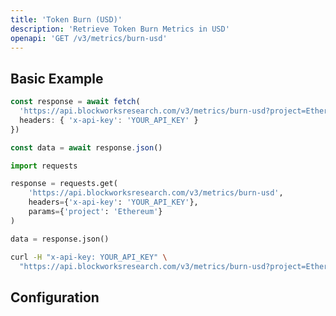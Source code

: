 ```yaml
---
title: 'Token Burn (USD)'
description: 'Retrieve Token Burn Metrics in USD'
openapi: 'GET /v3/metrics/burn-usd'
---
```



<Endpoint method="GET" path="/v3/metrics/burn-usd" />

## Basic Example

<CodeGroup>

```typescript TypeScript
const response = await fetch(
  'https://api.blockworksresearch.com/v3/metrics/burn-usd?project=Ethereum', {
  headers: { 'x-api-key': 'YOUR_API_KEY' }
})

const data = await response.json()
```

```python Python
import requests

response = requests.get(
    'https://api.blockworksresearch.com/v3/metrics/burn-usd',
    headers={'x-api-key': 'YOUR_API_KEY'},
    params={'project': 'Ethereum'}
)

data = response.json()
```

```bash cURL
curl -H "x-api-key: YOUR_API_KEY" \
  "https://api.blockworksresearch.com/v3/metrics/burn-usd?project=Ethereum"
```

</CodeGroup>


<GenericResponse />

## Configuration

<QueryParams />